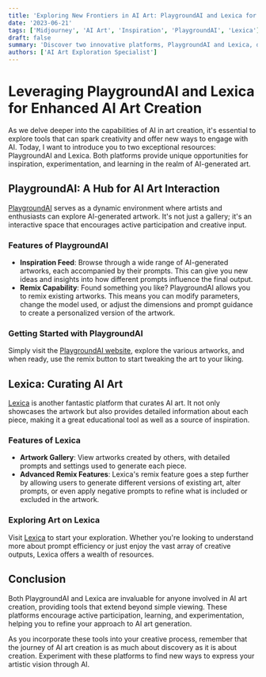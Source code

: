 ```yaml
---
title: 'Exploring New Frontiers in AI Art: PlaygroundAI and Lexica for Creative Inspiration'
date: '2023-06-21'
tags: ['Midjourney', 'AI Art', 'Inspiration', 'PlaygroundAI', 'Lexica']
draft: false
summary: 'Discover two innovative platforms, PlaygroundAI and Lexica, designed to enhance your AI art creation experience. Learn how these resources can inspire your prompts and allow for creative exploration through remixing and parameter adjustments.'
authors: ['AI Art Exploration Specialist']
---
```


# Leveraging PlaygroundAI and Lexica for Enhanced AI Art Creation

As we delve deeper into the capabilities of AI in art creation, it's essential to explore tools that can spark creativity and offer new ways to engage with AI. Today, I want to introduce you to two exceptional resources: PlaygroundAI and Lexica. Both platforms provide unique opportunities for inspiration, experimentation, and learning in the realm of AI-generated art.

## PlaygroundAI: A Hub for AI Art Interaction

[PlaygroundAI](http://playgroundai.com/) serves as a dynamic environment where artists and enthusiasts can explore AI-generated artwork. It's not just a gallery; it's an interactive space that encourages active participation and creative input.

### Features of PlaygroundAI

- **Inspiration Feed**: Browse through a wide range of AI-generated artworks, each accompanied by their prompts. This can give you new ideas and insights into how different prompts influence the final output.
- **Remix Capability**: Found something you like? PlaygroundAI allows you to remix existing artworks. This means you can modify parameters, change the model used, or adjust the dimensions and prompt guidance to create a personalized version of the artwork.

### Getting Started with PlaygroundAI

Simply visit the [PlaygroundAI website](http://playgroundai.com/), explore the various artworks, and when ready, use the remix button to start tweaking the art to your liking.

## Lexica: Curating AI Art

[Lexica](https://lexica.art/) is another fantastic platform that curates AI art. It not only showcases the artwork but also provides detailed information about each piece, making it a great educational tool as well as a source of inspiration.

### Features of Lexica

- **Artwork Gallery**: View artworks created by others, with detailed prompts and settings used to generate each piece.
- **Advanced Remix Features**: Lexica's remix feature goes a step further by allowing users to generate different versions of existing art, alter prompts, or even apply negative prompts to refine what is included or excluded in the artwork.

### Exploring Art on Lexica

Visit [Lexica](https://lexica.art/) to start your exploration. Whether you're looking to understand more about prompt efficiency or just enjoy the vast array of creative outputs, Lexica offers a wealth of resources.

## Conclusion

Both PlaygroundAI and Lexica are invaluable for anyone involved in AI art creation, providing tools that extend beyond simple viewing. These platforms encourage active participation, learning, and experimentation, helping you to refine your approach to AI art generation.

As you incorporate these tools into your creative process, remember that the journey of AI art creation is as much about discovery as it is about creation. Experiment with these platforms to find new ways to express your artistic vision through AI.

